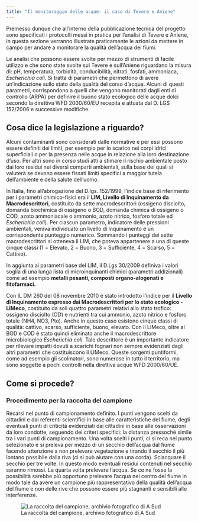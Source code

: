 ```yaml
---
title: "Il monitoraggio delle acque: il caso di Tevere e Aniene"
---
```


Premesso dunque che all’interno della pubblicazione tecnica del progetto sono specificati i protocolli messi in pratica per l’analisi di Tevere e Aniene, in questa sezione verranno illustrate praticamente le azioni da mettere in campo per andare a monitorare la qualità dell’acqua dei fiumi.

Le analisi che possono essere svolte per mezzo di strumenti di facile utilizzo e che sono state svolte sul Tevere e sull’Aniene riguardano la misura di: pH, temperatura, torbidità, conducibilità, nitrati, fosfati, ammoniaca, *Escherichia coli*. Si tratta di parametri che permettono di avere un’indicazione sullo stato della qualità del corso d’acqua. Alcuni di questi parametri, corrispondono a quelli che vengono monitorati dagli enti di controllo (ARPA) per definire il buono stato ecologico delle acque dolci secondo la direttiva WFD 2000/60/EU recepita e attuata dal D. LGS 152/2006 e successive modifiche.

## Cosa dice la legislazione a riguardo?

Alcuni contaminanti sono considerati dalle normative e per essi possono essere definiti dei limiti, per esempio per lo scarico nei corpi idrici superficiali o per la presenza nelle acque in relazione alla loro destinazione d’uso. Per altri sono in corso studi atti a stimare il rischio ambientale posto dai loro residui nei diversi comparti ambientali, sulla base dei quali si valuterà se devono essere fissati limiti specifici a maggior tutela dell’ambiente e della salute dell’uomo.

In Italia, fino all’abrogazione del D.lgs. 152/1999, l’indice base di riferimento per i parametri chimico-fisici era il **LIM, Livello di Inquinamento da Macrodescrittori**, costituito da sette macrodescrittori (ossigeno disciolto, domanda biochimica di ossigeno o BOD, domanda chimica di ossigeno o COD, azoto ammoniacale o ammonio, azoto nitrico, fosforo totale ed *Escherichia coli*). Per ciascun parametro, indicatore delle pressioni ambientali, veniva individuato un livello di inquinamento e un corrispondente punteggio numerico. Sommando i punteggi dei sette macrodescrittori si otteneva il LIM, che poteva appartenere a una di queste cinque classi (1 = Elevato, 2 = Buono, 3 = Sufficiente, 4 = Scarso, 5 = Cattivo).

In aggiunta ai parametri base del LIM, il D.Lgs 30/2009 definiva i valori soglia di una lunga lista di microinquinanti chimici (parametri addizionali) come ad esempio **metalli pesanti, composti organo-alogenati e fitofarmaci.**

Con IL DM 260 del 08 novembre 2010 è stato introdotto l’indice per il **Livello di Inquinamento espresso dai Macrodescrittori per lo stato ecologico - LIMeco**, costituito da soli quattro parametri relativi allo stato trofico: ossigeno disciolto (OD) e nutrienti tra cui ammonio, azoto nitrico e fosforo totale (NH4, NO3, Pto). Anche in questo caso esistono cinque classi di qualità: cattivo, scarso, sufficiente, buono, elevato. Con il LIMeco, oltre al BOD e COD è stato quindi eliminato anche il macrodescrittore microbiologico *Escherichia coli*. Tale descrittore è un importante indicatore per rilevare impatti dovuti a scarichi fognari non sempre evidenziati dagli altri parametri che costituiscono il LIMeco. Queste sorgenti puntiformi, come ad esempio gli scolmatori, sono numerose in tutto il territorio, ma sono soggette a pochi controlli nella direttiva acque WFD 2000/60/UE.

## Come si procede?

### Procedimento per la raccolta del campione

Recarsi nel punto di campionamento definito. I punti vengono scelti da cittadini e dai referenti scientifici in base alle caratteristiche del fiume, degli eventuali punti di criticità evidenziati dai cittadini in base alle osservazioni da loro condotte, seguendo dei criteri specifici: la distanza pressoché simile tra i vari punti di campionamento. Una volta scelti i punti, ci si reca nel punto selezionato e si preleva per mezzo di un secchio dell’acqua dal fiume facendo attenzione a non prelevare vegetazione e tirando il secchio il più lontano possibile dalla riva (ci si può aiutare con una corda). Sciacquare il secchio per tre volte. In questo modo eventuali residui contenuti nel secchio saranno rimossi. La quarta volta prelevare l’acqua. Se ce ne fosse la possibilità sarebbe più opportuno prelevare l’acqua nel centro del fiume in modo tale da avere un campione più rappresentativo della qualità dell’acqua del fiume e non delle rive che possono essere più stagnanti e sensibili alle interferenze.

![La raccolta del campione, archivio fotografico di A Sud](../imgs/image9.jpg){#fig-raccolta_campione fig-alt="La raccolta del campione, archivio fotografico di A Sud"}
